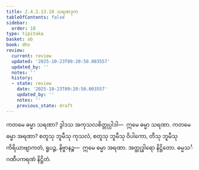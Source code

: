 ```yaml
---
title: 2.4.2.13.18 သရဏဒုက
tableOfContents: false
sidebar:
  order: 18
type: tipitaka
basket: ab
book: dhs
review:
  current: review
  updated: '2025-10-23T09:20:50.003557'
  updated_by: ''
  notes: ''
  history:
  - state: review
    date: '2025-10-23T09:20:50.003557'
    updated_by: ''
    notes: ''
    previous_state: draft
---
```



<ReviewStatus review={frontmatter.review} showDetails={true} />

<HypothesisAnnotation frontmatter={frontmatter} />

<DynamicBreadcrumb />

<Division number="1615" book="dhs" e="ch" v="29" p="298">

<Paragraph number="2326" book="dhs">
ကတမေ ဓမ္မာ သရဏာ? ဒွါဒသ အကုသလစိတ္တုပ္ပါဒါ—  ဣမေ ဓမ္မာ သရဏာ.
</Paragraph>

</Division>
<Division number="1616" book="dhs" e="ch" v="29" p="298">

<Paragraph number="2327" book="dhs">
ကတမေ ဓမ္မာ အရဏာ? စတူသု ဘူမီသု ကုသလံ, စတူသု ဘူမီသု ဝိပါကော, တီသု ဘူမီသု ကိရိယာဗျာကတံ, ရူပဉ္စ, နိဗ္ဗာနဉ္စ—  ဣမေ ဓမ္မာ အရဏာ.

</Paragraph>
</Division>

<Paragraph number="2328" type="center" book="dhs">
အတ္ထုဒ္ဓါရော နိဋ္ဌိတော.



</Paragraph>

<Paragraph number="2329" type="center" book="dhs">
ဓမ္မသင်္ဂဏီပကရဏံ နိဋ္ဌိတံ.
</Paragraph>